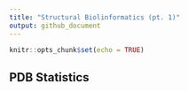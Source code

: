 ```yaml
---
title: "Structural Biolinformatics (pt. 1)"
output: github_document
---
```


```r
knitr::opts_chunk$set(echo = TRUE)
```

## PDB Statistics